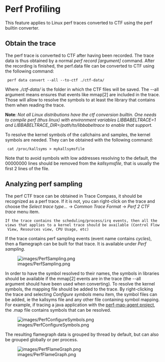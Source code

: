 = Perf Profiling =

This feature applies to Linux perf traces converted to CTF using the perf builtin converter.

== Obtain the trace ==

The perf trace is converted to CTF after having been recorded. The trace data is thus obtained by a normal ''perf record [argument]'' command. After the recording is finished, the perf.data file can be converted to CTF using the following command:

  perf data convert --all --to-ctf ./ctf-data/

Where ''./ctf-data/'' is the folder in which the CTF files will be saved. The --all argument means ensures that events like mmap[2] are included in the trace. Those will allow to resolve the symbols to at least the library that contains them when reading the trace.

'''Note''': ''Not all Linux distributions have the ctf conversion builtin. One needs to compile perf (thus linux) with environment variables LIBBABELTRACE=1 and LIBBABELTRACE_DIR=/path/to/libbabeltrace to enable that support.'' 

To resolve the kernel symbols of the callchains and samples, the kernel symbols are needed. They can be obtained with the following command:

  cat /proc/kallsyms > mykallsymsfile

Note that to avoid symbols with low addresses resolving to the default, the 00000000 lines should be removed from the ''kallsymsfile'', that is usually the first 2 lines of the file.

== Analyzing perf sampling ==

The perf CTF trace can be obtained in Trace Compass, it should be recognized as a perf trace. If it is not, you can right-click on the trace and choose the ''Select trace type...'' -> ''Common Trace Format'' -> ''Perf 2 CTF trace'' menu item.

 If the trace contains the scheduling/process/irq events, then all the views that applies to a kernel trace should be available (Control Flow View, Resources view, CPU Usage, etc)

If the trace contains perf sampling events (event name contains ''cycles''), then a flamegraph can be built for that trace. It is available under ''Perf sampling''.

[[Image:images/PerfSampling.png]]

In order to have the symbol resolved to their names, the symbols in libraries should be available if the mmap[2] events are in the trace (the --all argument should have been used when converting). To resolve the kernel symbols, the mapping file should be added to the trace. By right-clicking the trace and selecting ''Configure symbols'' menu item, the symbol files can be added, ie the kallsyms file and any other file containing symbol mapping. For example, if tracing a java application with the [https://github.com/jvm-profiling-tools/perf-map-agent perf-map-agent project], the .map file contains symbols that can be resolved.

[[Image:images/PerfConfigureSymbols.png]]

The resulting flamegraph data is grouped by thread by default, but can also be grouped globally or per process.

[[Image:images/PerfFlameGraph.png]]
